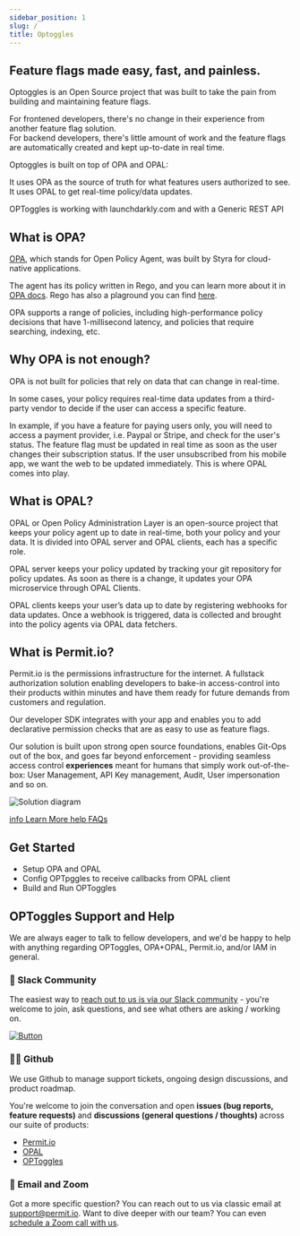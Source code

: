 ```yaml
---
sidebar_position: 1
slug: /
title: Optoggles
---
```


## Feature flags made easy, fast, and painless.

Optoggles is an Open Source project that was built to take the pain from building and maintaining feature flags.

For frontened developers, there's no change in their experience from another feature flag solution.<br/>
For backend developers, there's little amount of work and the feature flags are automatically created and kept up-to-date in real time.

Optoggles is built on top of OPA and OPAL:

It uses OPA as the source of truth for what features users authorized to see.
It uses OPAL to get real-time policy/data updates.

OPToggles is working with launchdarkly.com and with a Generic REST API

## What is OPA?

[OPA](https://www.openpolicyagent.org), which stands for Open Policy Agent, was built by Styra for cloud-native applications. <br/>

The agent has its policy written in Rego, and you can learn more about it in [OPA docs](https://www.openpolicyagent.org/docs/latest/#rego).
Rego has also a plaground you can find [here](https://play.openpolicyagent.org/).<br/>

OPA supports a range of policies, including high-performance policy decisions that have 1-millisecond latency, and policies that require searching, indexing, etc.

## Why OPA is not enough?

OPA is not built for policies that rely on data that can change in real-time.

In some cases, your policy requires real-time data updates from a third-party vendor to decide if the user can access a specific feature.

In example, if you have a feature for paying users only, you will need to access a payment provider, i.e. Paypal or Stripe, and check for the user's status.
The feature flag must be updated in real time as soon as the user changes their subscription status.
If the user unsubscribed from his mobile app, we want the web to be updated immediately.
This is where OPAL comes into play.

## What is OPAL?

OPAL or Open Policy Administration Layer is an open-source project that keeps your policy agent up to date in real-time, both your policy and your data. It is divided into OPAL server and OPAL clients, each has a specific role.

OPAL server keeps your policy updated by tracking your git repository for policy updates. 
As soon as there is a change, it updates your OPA microservice through OPAL Clients. 

OPAL clients keeps your user’s data up to date by registering webhooks for data updates.
Once a webhook is triggered, data is collected and brought into the policy agents via OPAL data fetchers.

## What is Permit.io?

Permit.io is the permissions infrastructure for the internet.
A fullstack authorization solution enabling developers to bake-in access-control into their products
within minutes and have them ready for future demands from customers and regulation.

Our developer SDK integrates with your app and enables you to add declarative permission
checks that are as easy to use as feature flags.

Our solution is built upon strong open source foundations, enables Git-Ops out of the box,
and goes far beyond enforcement - providing seamless access control **experiences** meant
for humans that simply work out-of-the-box: User Management, API Key management, Audit, User impersonation and so on.

![Solution diagram](/img/diagrams/architecture.svg)

<div className="bullet-links">
  <a className="info-link" href="overview/what-is-permitio">
    <span className="material-icons md-18">info</span>
    <span>Learn More</span>
  </a>
  <a className="question-link" href="overview/faq">
    <span className="material-icons md-18">help</span>
    <span>FAQs</span>
  </a>
</div>

## Get Started

- Setup OPA and OPAL
- Config OPTpggles to receive callbacks from OPAL client
- Build and Run OPToggles

## OPToggles Support and Help

We are always eager to talk to fellow developers, and we'd be happy to help with anything regarding OPToggles, OPA+OPAL, Permit.io, and/or IAM in general.

### 💬 Slack Community

The easiest way to [reach out to us is via our Slack community](https://bit.ly/optoggles-slack) - you're welcome to join, ask questions, and see what others are asking / working on.

[![Button][join-slack-link]][badge-slack-link]

### 👩‍💻 Github

We use Github to manage support tickets, ongoing design discussions, and product roadmap.

You're welcome to join the conversation and open **issues (bug reports, feature requests)** and **discussions (general questions / thoughts)** across our suite of products:

- [Permit.io](https://github.com/permitio)
- [OPAL](https://github.com/permitio/opal)
- [OPToggles](https://github.com/permitio/OPToggles)

### 📧 Email and Zoom

Got a more specific question? You can reach out to us via classic email at [support@permit.io](mailto:support@permit.io).
Want to dive deeper with our team? You can even [schedule a Zoom call with us](https://calendly.com/permitio/meeting).

<head>
  <title>OPToggles | Docs</title>
</head>

[join-slack-link]: https://i.ibb.co/wzrGHQL/Group-749.png
[badge-slack-link]: https://bit.ly/optoggles-slack
